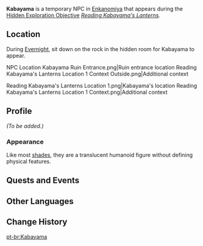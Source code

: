 {{Meta
<!-- Remove this template after adding the missing info -->
|missing_NPC_profile  = yes
}}
{{Character Infobox
|type             = Quest NPC
|deceased         = Past
|image            = NPC Kabayama.png
|region           = Inazuma
|location         = Inazuma
|affiliation      = Enkanomiya
|affiliation2     = Shades of Tokoyo
}}
'''Kabayama''' is a temporary NPC in [[Enkanomiya]] that appears during the [[Hidden Exploration Objective]] ''[[Reading Kabayama's Lanterns]].''

==Location==
During [[Evernight]], sit down on the rock in the hidden room for Kabayama to appear.
<gallery>
NPC Location Kabayama Ruin Entrance.png|Ruin entrance location
Reading Kabayama's Lanterns Location 1 Context Outside.png|Additional context
</gallery>
<gallery>
Reading Kabayama's Lanterns Location 1.png|Kabayama's location
Reading Kabayama's Lanterns Location 1 Context.png|Additional context
</gallery>

==Profile==
<!-- detailed story/lore information goes here -->
''(To be added.)''

===Appearance===
Like most [[Shades of Tokoyo|shades]], they are a translucent humanoid figure without defining physical features.

==Quests and Events==
{{Quests and Events}}

==Other Languages==
{{Other Languages
|default_hidden = 1
|en      = Kabayama
|zhs     = 桦山
|zhs_rm  = Huàshān
|zht     = 樺山
|zht_rm  = Huàshān
|ja      = 樺山
|ja_rm   = Kabayama
|ko      = 카바야마
|es      = Kabayama
|fr      = Kabayama
|ru      = Кабаяма
|th      = Kabayama
|vi      = Kabayama
|de      = Kabayama
|id      = Kabayama
|pt      = Kabayama
|tr      = Kabayama
|it      = Kabayama
}}

==Change History==
{{Change History|2.4}}

[[pt-br:Kabayama]]